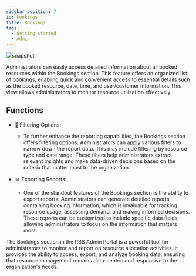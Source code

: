 ---
sidebar_position: 7
id: bookings
title: Bookings
tags:
  - Getting started
  - Admin
---



<BrowserWindow url={url}>

![snapshot](../assets/admin/bookings.png)

</BrowserWindow>

Administrators can easily access detailed information about all booked resources within the Bookings section. This feature offers an organized list of bookings, enabling quick and convenient access to essential details such as the booked resource, date, time, and user/customer information. This view allows administrators to monitor resource utilization effectively.

## Functions

- 📁 Filtering Options:

  - To further enhance the reporting capabilities, the Bookings section offers filtering options. Administrators can apply various filters to narrow down the report data. This may include filtering by resource type and date range. These filters help administrators extract relevant insights and make data-driven decisions based on the criteria that matter most to the organization.

- 📊 Exporting Reports:
  - One of the standout features of the Bookings section is the ability to export reports. Administrators can generate detailed reports containing booking information, which is invaluable for tracking resource usage, assessing demand, and making informed decisions. These reports can be customized to include specific data fields, allowing administrators to focus on the information that matters most.

The Bookings section in the RBS Admin Portal is a powerful tool for administrators to monitor and report on resource allocation activities. It provides the ability to access, export, and analyze booking data, ensuring that resource management remains data-centric and responsive to the organization's needs.
